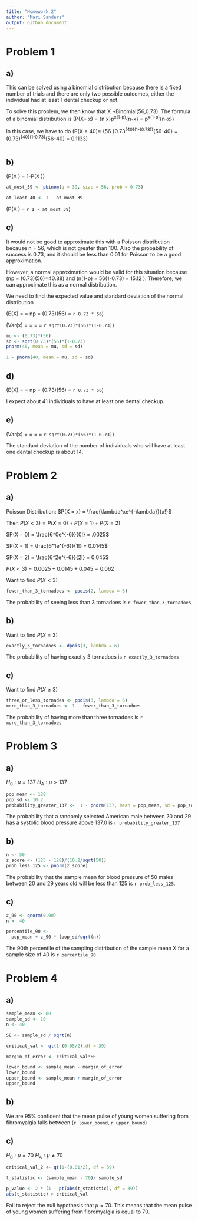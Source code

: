 ```yaml
---
title: "Homework 2"
author: "Mari Sanders"
output: github_document
---
```

# Problem 1 

## a) 

This can be solved using a binomial distribution because there is a fixed number of trials and there are only two possible outcomes, either the individual had at least 1 dental checkup or not. 

To solve this problem, we then know that X ~Binomial(56,0.73). 
The formula of a binomial distribution is \(P(X= x) = {n \choose x}p^x(1-p)^{n-x} = \frac{n!}{x!(n-x)!}p^x(1-p)^{n-x}\)

In this case, we have to do 
\(P(X = 40)= {56 \choose 40}0.73^{40}(1-(0.73))^{56-40} = \frac{56!}{40!(56-40)!}(0.73)^{40}(1-0.73)^{56-40} = 0.1133\)

```r

```


## b) 

\(P(X \geq 40) = 1-P(X \leq 39)\)

```r
at_most_39 <- pbinom(q = 39, size = 56, prob = 0.73)

at_least_40 <- 1 - at_most_39
```

\(P(X \geq 40) = `r 1 - at_most_39`\)

## c)

It would not be good to approximate this with a Poisson distribution because n = 56, which is not greater than 100. Also the probability of success is 0.73, and it should be less than 0.01 for Poisson to be a good approximation. 

However, a normal approximation would be valid for this situation because \(np = (0.73)(56)=40.88\geq 10\) and \(n(1-p) = 56(1-0.73) = 15.12 \geq 10\). Therefore, we can approximate this as a normal distribution. 

We need to find the expected value and standard deviation of the normal distribution 

\(E(X) = \mu = np = (0.73)(56) = `r 0.73 * 56`\)

\(Var(x) = \sigma = \sqrt{np(1-p)} = \sqrt{(0.73)(56)(1-0.73)} = `r sqrt(0.73)*(56)*(1-0.73)`\) 

```r
mu <- (0.73)*(56) 
sd <- sqrt(0.73)*(56)*(1-0.73)
pnorm(40, mean = mu, sd = sd)
```

```r
1 - pnorm(40, mean = mu, sd = sd)

```

## d)

\(E(X) = \mu = np = (0.73)(56) = `r 0.73 * 56`\)

I expect about 41 individuals to have at least one dental checkup. 

## e)

\(Var(x) = \sigma = \sqrt{np(1-p)} = \sqrt{(0.73)(56)(1-0.73)} = `r sqrt(0.73)*(56)*(1-0.73)`\) 

The standard deviation of the number of individuals who will have at least one dental checkup is about 14. 

# Problem 2 

## a) 

Poisson Distribution: $P(X = x) = \frac{\lambda^xe^{-\lambda}}{x!}$

Then $P(X < 3) = P(X = 0) + P(X = 1) + P(X = 2)$

$P(X = 0) = \frac{6^0e^{-6}}{0!} = .0025$

$P(X = 1) = \frac{6^1e^{-6}}{1!} = 0.0145$

$P(X = 2) = \frac{6^2e^{-6}}{2!} = 0.045$

$P(X < 3) = 0.0025 + 0.0145 + 0.045 = 0.062$

Want to find $P(X < 3)$
```r
fewer_than_3_tornadoes <- ppois(2, lambda = 6)
```

The probability of seeing less than 3 tornadoes is `r fewer_than_3_tornadoes`

## b) 
Want to find $P(X = 3)$
```r
exactly_3_tornadoes <- dpois(3, lambda = 6)
```

The probability of having exactly 3 tornadoes is `r exactly_3_tornadoes`

## c) 
Want to find $P(X \geq 3)$
```r
three_or_less_tornades <- ppois(3, lambda = 6)
more_than_3_tornadoes <- 1 - fewer_than_3_tornadoes
```

The probability of having more than three tornadoes is `r more_than_3_tornadoes`

# Problem 3 

## a) 
$H_0: \mu = 137$
$H_A: \mu > 137$
```r
pop_mean <- 128
pop_sd <- 10.2
probability_greater_137 <-  1 - pnorm(137, mean = pop_mean, sd = pop_sd)

```

The probability that a randomly selected American male between 20 and 29 has a systolic blood pressure above 137.0 is `r probability_greater_137`



## b) 

```r
n <- 50
z_score <- (125 - 128)/(10.2/sqrt(50))
prob_less_125 <- pnorm(z_score)
```

The probability that the sample mean for blood pressure of 50 males between 20 and 29 years old will be less than 125 is `r prob_less_125`. 

## c) 

```r
z_90 <- qnorm(0.90)
n <- 40

percentile_90 <- 
  pop_mean + z_90 * (pop_sd/sqrt(n))
```

The 90th percentile of the sampling distribution of the sample mean X for a sample size of 40 is `r percentile_90`

# Problem 4

## a) 

```r
sample_mean <- 80 
sample_sd <- 10
n <- 40 

SE <- sample_sd / sqrt(n)

critical_val <- qt(1-(0.05/2),df = 39)

margin_of_error <- critical_val*SE

lower_bound <- sample_mean - margin_of_error
lower_bound
upper_bound <- sample_mean + margin_of_error
upper_bound

```



## b) 

We are 95% confident that the mean pulse of young women suffering from fibromyalgia falls between (`r lower_bound`, `r upper_bound`)

## c) 
$H_0: \mu = 70$
$H_A: \mu \neq 70$

```r
critical_val_2 <- qt(1-(0.01/2), df = 39)

t_statistic <- (sample_mean - 70)/ sample_sd

p_value <- 2 * (1 - pt(abs(t_statistic), df = 39))
abs(t_statistic) > critical_val
```

Fail to reject the null hypothesis that $\mu=70$. This means that the mean pulse of young women suffering from fibromyalgia is equal to 70.  

